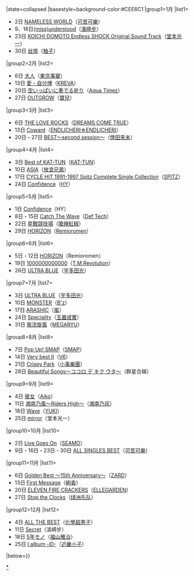 {{Navbox
|bodyclass=hlist

|name=Oricon专辑周榜冠军 (2006年)
|title=[[Oricon公信榜|Oricon]][[2006年Oricon專輯週榜冠軍作品列表|專輯週榜冠軍作品及獲得者]]{{#if:{{{1|}}}|（{{{1|}}}）|}}
|state=<includeonly>collapsed</includeonly>
|basestyle=background-color:#CEE6C1
|group1=1月
|list1=
*2日 [[NAMELESS WORLD]]（[[可苦可樂]]）
*9、16日[[(miss)understood]]（[[濱崎步]]）
*23日 [[KOICHI DOMOTO Endless SHOCK Original Sound Track]]（[[堂本光一]]）
*30日 [[丝带 (专辑)|丝带]]（[[柚子 (組合)|柚子]]）
|group2=2月
|list2=
*6日 [[大人 (東京事變專輯)|大人]]（[[東京事變]]）
*13日 [[愛・自分博]]（[[KREVA]]）
*20日 [[空いっぱいに奏でる祈り]]（[[Aqua Timez]]）
*27日 [[OUTGROW]]（[[寶兒]]）
|group3=3月
|list3=
*6日 [[THE LOVE ROCKS]]（[[DREAMS COME TRUE]]）
*13日 [[Coward]]（[[堂本剛#ソロプロジェクト|ENDLICHERI☆ENDLICHERI]]）
*20日・27日 [[BEST～second session～]]（[[倖田來未]]）
|group4=4月
|list4=
*3日 [[Best of KAT-TUN]]（[[KAT-TUN]]）
*10日 [[ASIA (专辑)|ASIA]]（[[放浪兄弟]]）
*17日 [[CYCLE HIT 1991-1997 Spitz Complete Single Collection]]（[[SPITZ]]）
*24日 [[Confidence]]（[[HY (樂隊)|HY]]）
|group5=5月
|list5=
*1日 [[Confidence]]（HY）
*8日・15日 [[Catch The Wave]]（[[Def Tech]]）
*22日 [[星戰競技場]]（[[嗆辣紅椒]]）
*29日 [[HORIZON]]（[[Remioromen]]）
|group6=6月
|list6=
*5日・12日 [[HORIZON]]（Remioromen）
*19日 [[1000000000000 (专辑)|1000000000000]]（[[T.M.Revolution]]）
*26日 [[ULTRA BLUE]]（[[宇多田光]]）
|group7=7月
|list7=
*3日 [[ULTRA BLUE]]（[[宇多田光]]）
*10日 [[MONSTER (B'z專輯)|MONSTER]]（[[B'z]]）
*17日 [[ARASHIC]]（[[嵐]]）
*24日 [[Speciality]]（[[玉置成實]]）
*31日 [[我流旋風]]（[[MEGARYU]]）
|group8=8月
|list8=
*7日 [[Pop Up! SMAP]]（[[SMAP]]）
*14日 [[Very best II]]（[[V6 (偶像團體)|V6]]）
*21日 [[Crispy Park]]（[[小事樂團]]）
*28日 [[Beautiful Songs〜ココロ デ キク ウタ〜]]（群星合辑）
|group9=9月
|list9=
*4日 [[她 (aiko專輯)|彼女]]（[[Aiko]]）
*11日 [[湘南乃風〜Riders High〜]]（[[湘南乃风]]）
*18日 [[Wave]]（[[YUKI (歌手)|YUKI]]）
*25日 [[Mirror (堂本光一專輯)|mirror]]（堂本光一）
|group10=10月
|list10=
*2日 [[Live Goes On]]（[[SEAMO]]）
*9日・16日・23日・30日 [[ALL SINGLES BEST (可苦可樂專輯)|ALL SINGLES BEST]]（[[可苦可樂]]）
|group11=11月
|list11=
*6日 [[Golden Best ～15th Anniversary～]]（[[ZARD]]）
*13日 [[First Message]]（[[絢香]]）
*20日 [[ELEVEN FIRE CRACKERS]]（[[ELLEGARDEN]]）
*27日 [[Stop the Clocks]]（[[绿洲乐队]]）
|group12=12月
|list12=
*4日 [[ALL THE BEST]]（[[化學超男子]]）
*11日 [[Secret (濱崎步專輯)|Secret]]（滨崎步）
*18日 [[5年モノ]]（[[福山雅治]]）
*25日 [[I album -iD-]]（[[近畿小子]]）
|below={{Oricon專輯週榜冠軍/年份別模板}}}}<noinclude>
[[Category:2006年Oricon專輯週榜冠軍作品|*]]

</noinclude>